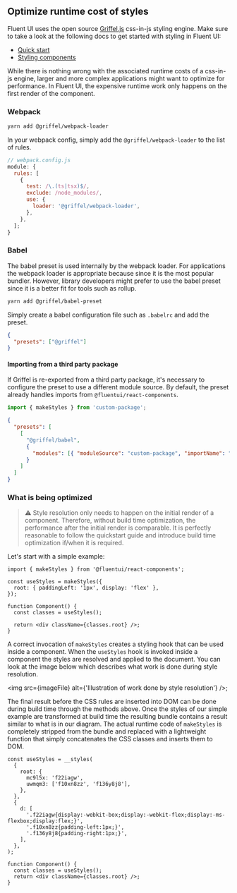 
<Meta title="Concepts/Developer/Build time styles" />

## Optimize runtime cost of styles

Fluent UI uses the open source [Griffel.js](https://griffel.js.org/) css-in-js styling engine.
Make sure to take a look at the following docs to get started with styling in Fluent UI:

- [Quick start](?path=/story/quick-start)
- [Styling components](?path=/story/concepts-developer-styling-components--page)

While there is nothing wrong with the associated runtime costs of a css-in-js engine, larger and more complex
applications might want to optimize for performance. In Fluent UI, the expensive runtime work only
happens on the first render of the component.

### Webpack

```sh
yarn add @griffel/webpack-loader
```

In your webpack config, simply add the `@griffel/webpack-loader` to the list of rules.

```javascript
// webpack.config.js
module: {
  rules: [
    {
      test: /\.(ts|tsx)$/,
      exclude: /node_modules/,
      use: {
        loader: '@griffel/webpack-loader',
      },
    },
  ];
}
```

### Babel

The babel preset is used internally by the webpack loader. For applications the webpack loader is appropriate because
since it is the most popular bundler.
However, library developers might prefer to use the babel preset since it is a better fit for tools such as rollup.

```sh
yarn add @griffel/babel-preset
```

Simply create a babel configuration file such as `.babelrc` and add the preset.

```json
{
  "presets": ["@griffel"]
}
```

#### Importing from a third party package

If Griffel is re-exported from a third party package, it's necessary to configure the preset to use a different
module source. By default, the preset already handles imports from `@fluentui/react-components`.

```js
import { makeStyles } from 'custom-package';
```

```json
{
  "presets": [
    [
      "@griffel/babel",
      {
        "modules": [{ "moduleSource": "custom-package", "importName": "makeStyles" }]
      }
    ]
  ]
}
```

### What is being optimized

> ⚠️ Style resolution only needs to happen on the initial render of a component. Therefore, without build time
> optimization, the performance after the initial render is comparable. It is perfectly reasonable to follow the
> quickstart guide and introduce build time optimization if/when it is required.

Let's start with a simple example:

```tsx
import { makeStyles } from '@fluentui/react-components';

const useStyles = makeStyles({
  root: { paddingLeft: '1px', display: 'flex' },
});

function Component() {
  const classes = useStyles();

  return <div className={classes.root} />;
}
```

A correct invocation of `makeStyles` creates a styling hook that can be used inside a component. When the `useStyles`
hook is invoked inside a component the styles are resolved and applied to the document. You can look at the image below
which describes what work is done during style resolution.

<img src={imageFile} alt={'Illustration of work done by style resolution'} />;

The final result before the CSS rules are inserted into DOM can be done during build time through
the methods above. Once the styles of our simple example are transformed at build time the resulting bundle contains
a result similar to what is in our diagram. The actual runtime code of `makeStyles` is completely stripped from the
bundle and replaced with a lightweight function that simply concatenates the CSS classes and inserts them to
DOM.

```tsx
const useStyles = __styles(
  {
    root: {
      mc9l5x: 'f22iagw',
      uwmqm3: ['f10xn8zz', 'f136y8j8'],
    },
  },
  {
    d: [
      '.f22iagw{display:-webkit-box;display:-webkit-flex;display:-ms-flexbox;display:flex;}',
      '.f10xn8zz{padding-left:1px;}',
      '.f136y8j8{padding-right:1px;}',
    ],
  },
);

function Component() {
  const classes = useStyles();
  return <div className={classes.root} />;
}
```
